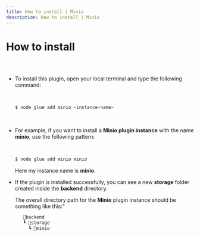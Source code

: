 ```yaml
---
title: How to install | Minio
description: How to install | Minio
---
```



<Meta title="Minio Plugin Docs/How to install" />

# How to install

##

<br />

- To install this plugin, open your local terminal and type the following command:

  <br />

  ```bash
  $ node glue add minio <instance-name>
  ```

  <br />

- For example, if you want to install a **Minio plugin instance** with the name **minio**, use the following pattern:

  <br />

  ```bash
  $ node glue add minio minio
  ```

  Here my instance name is **minio**.

<!-- <br />

 - After installing the dependency, it will give you an output in the terminal containing information for interacting with your **Minio** server.

  Output will be something like this:

  <img src="/assets/MinioCredScreenshot.png" />

  <br />
  <br /> -->

- If the plugin is installed successfully, you can see a new **storage** folder created inside the **backend** directory.

  The overall directory path for the **Minio** plugin instance should be something like this:"

   ```jsx
      📂backend
      ┗ 📂storage
        ┗ 📂minio
    ```
